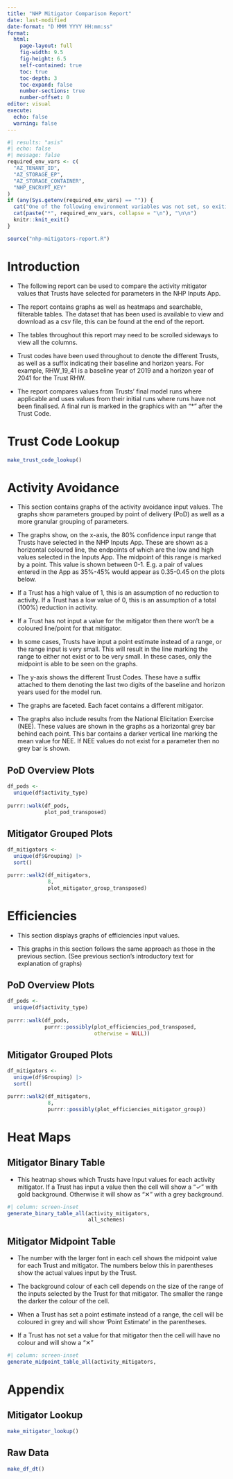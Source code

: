 ---
title: "NHP Mitigator Comparison Report"
date: last-modified
date-format: "D MMM YYYY HH:mm:ss"
format: 
  html:
    page-layout: full
    fig-width: 9.5
    fig-height: 6.5
    self-contained: true
    toc: true
    toc-depth: 3
    toc-expand: false
    number-sections: true
    number-offset: 0
editor: visual
execute:
  echo: false
  warning: false
---

```{r}
#| results: "asis"
#| echo: false
#| message: false
required_env_vars <- c(
  "AZ_TENANT_ID",
  "AZ_STORAGE_EP",
  "AZ_STORAGE_CONTAINER",
  "NHP_ENCRYPT_KEY"
)
if (any(Sys.getenv(required_env_vars) == "")) {
  cat("One of the following environment variables was not set, so exiting \n\n")
  cat(paste("*", required_env_vars, collapse = "\n"), "\n\n")
  knitr::knit_exit() 
}
```

```{r}
source("nhp-mitigators-report.R")
```

# Introduction 

-   The following report can be used to compare the activity mitigator values that Trusts have selected for parameters in the NHP Inputs App.

-   The report contains graphs as well as heatmaps and searchable, filterable tables. The dataset that has been used is available to view and download as a csv file, this can be found at the end of the report.

-   The tables throughout this report may need to be scrolled sideways to view all the columns.

-   Trust codes have been used throughout to denote the different Trusts, as well as a suffix indicating their baseline and horizon years. For example, RHW_19_41 is a baseline year of 2019 and a horizon year of 2041 for the Trust RHW.

-   The report compares values from Trusts' final model runs where applicable and uses values from their initial runs where runs have not been finalised. A final run is marked in the graphics with an "\*" after the Trust Code.

# Trust Code Lookup

```{r}
make_trust_code_lookup()
```

# Activity Avoidance

-   This section contains graphs of the activity avoidance input values. The graphs show parameters grouped by point of delivery (PoD) as well as a more granular grouping of parameters.

```{=html}
<!-- -->
```
-   The graphs show, on the x-axis, the 80% confidence input range that Trusts have selected in the NHP Inputs App. These are shown as a horizontal coloured line, the endpoints of which are the low and high values selected in the Inputs App. The midpoint of this range is marked by a point. This value is shown between 0-1. E.g. a pair of values entered in the App as 35%-45% would appear as 0.35-0.45 on the plots below.


-   If a Trust has a high value of 1, this is an assumption of no reduction to activity. If a Trust has a low value of 0, this is an assumption of a total (100%) reduction in activity.

-   If a Trust has not input a value for the mitigator then there won't be a coloured line/point for that mitigator.

-   In some cases, Trusts have input a point estimate instead of a range, or the range input is very small. This will result in the line marking the range to either not exist or to be very small. In these cases, only the midpoint is able to be seen on the graphs.

-   The y-axis shows the different Trust Codes. These have a suffix attached to them denoting the last two digits of the baseline and horizon years used for the model run.

-   The graphs are faceted. Each facet contains a different mitigator.

-   The graphs also include results from the National Elicitation Exercise (NEE). These values are shown in the graphs as a horizontal grey bar behind each point. This bar contains a darker vertical line marking the mean value for NEE. If NEE values do not exist for a parameter then no grey bar is shown.

## PoD Overview Plots

```{r, results='asis'}
df_pods <- 
  unique(df$activity_type)
  
purrr::walk(df_pods, 
            plot_pod_transposed)

```

## Mitigator Grouped Plots

```{r, results='asis'}
df_mitigators <-
  unique(df$Grouping) |> 
  sort()

purrr::walk2(df_mitigators,
             8,
             plot_mitigator_group_transposed)
```

# Efficiencies

-   This section displays graphs of efficiencies input values.

-   This graphs in this section follows the same approach as those in the previous section. (See previous section's introductory text for explanation of graphs)

## PoD Overview Plots

```{r, results='asis'}

df_pods <- 
  unique(df$activity_type)
  
purrr::walk(df_pods, 
            purrr::possibly(plot_efficiencies_pod_transposed,
                            otherwise = NULL))

```

## Mitigator Grouped Plots

```{r, results='asis'}

df_mitigators <-
  unique(df$Grouping) |> 
  sort()

purrr::walk2(df_mitigators,
             8,
             purrr::possibly(plot_efficiencies_mitigator_group)) 
```

# Heat Maps 

## Mitigator Binary Table 

-   This heatmap shows which Trusts have Input values for each activity mitigator. If a Trust has input a value then the cell will show a "&#10003;" with gold background. Otherwise it will show as "&#10005;" with a grey background.

```{r}
#| column: screen-inset
generate_binary_table_all(activity_mitigators, 
                          all_schemes)
```

## Mitigator Midpoint Table

-   The number with the larger font in each cell shows the midpoint value for each Trust and mitigator. The numbers below this in parentheses show the actual values input by the Trust.

-   The background colour of each cell depends on the size of the range of the inputs selected by the Trust for that mitigator. The smaller the range the darker the colour of the cell.

-   When a Trust has set a point estimate instead of a range, the cell will be coloured in grey and will show 'Point Estimate' in the parentheses.

-   If a Trust has not set a value for that mitigator then the cell will have no colour and will show a "&#10005;"

```{r}
#| column: screen-inset
generate_midpoint_table_all(activity_mitigators,                             all_schemes)
```

# Appendix

## Mitigator Lookup

```{r}

make_mitigator_lookup()
```

## Raw Data

```{r}
make_df_dt()
```
